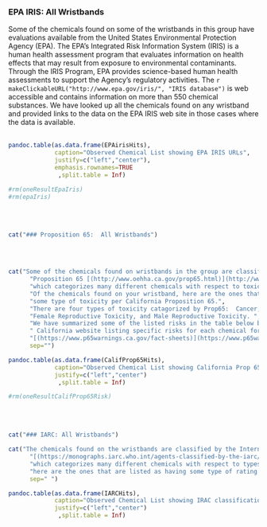 
<br>
<br>



### EPA IRIS:  All Wristbands

Some of the chemicals found on some of the wristbands in this group have evaluations available from the United States Environmental Protection Agency (EPA).  The EPA's Integrated Risk Information System (IRIS) is a human health assessment program that evaluates information on health effects that may result from exposure to environmental contaminants. Through the IRIS Program, EPA provides science-based human health assessments to support the Agency's regulatory activities. The `r makeClickableURL("http://www.epa.gov/iris/", "IRIS database")` is web accessible and contains information on more than 550 chemical substances.  We have looked up all the chemicals found on any wristband and provided links to the data on the EPA IRIS web site in those cases where the data is available. 
<br>
<br>


```r

pandoc.table(as.data.frame(EPAirisHits),
             caption="Observed Chemical List showing EPA IRIS URLs",
             justify=c("left","center"),
             emphasis.rownames=TRUE
              ,split.table = Inf)

#rm(oneResultEpaIris)
#rm(epaIris)

```


<br>
<br>


```r

cat("### Proposition 65:  All Wristbands")



```

&nbsp;

```r

cat("Some of the chemicals found on wristbands in the group are classified per California ", 
      "Proposition 65 [(http://www.oehha.ca.gov/prop65.html)](http://www.oehha.ca.gov/prop65.html)",
      "which categorizes many different chemicals with respect to toxicity (potential hazard).",
      "Of the chemicals found on your wristband, here are the ones that are listed as having ",
      "some type of toxicity per California Proposition 65.",
      "There are four types of toxicity catagorized by Prop65:  Cancer, Developmental Toxicity, ", 
      "Female Reproductive Toxicity, and Male Reproductive Toxicity. ",
      "We have summarized some of the listed risks in the table below but please refer to the official",
      " California website listing specific risks for each chemical for up-to-date and accurate information:",
      "[(https://www.p65warnings.ca.gov/fact-sheets)](https://www.p65warnings.ca.gov/fact-sheets)",
      sep="")


```


```r

pandoc.table(as.data.frame(CalifProp65Hits),
             caption="Observed Chemical List showing California Prop 65",
             justify=c("left","center")
              ,split.table = Inf)

#rm(oneResultCalifProp65Risk)

```

<br>
<br>



```r

cat("### IARC: All Wristbands")


```

```r

cat("The chemicals found on the wristbands are classified by the International Agency for the Research on Cancer",
      "[(https://monographs.iarc.who.int/agents-classified-by-the-iarc/)](https://monographs.iarc.who.int/agents-classified-by-the-iarc/)",
      "which categorizes many different chemicals with respect to types of cancer risks.  Of the chemicals found on your wristband",
      "here are the ones that are listed as having some type of rating per IARC.",
      sep=" ")

```


```r

pandoc.table(as.data.frame(IARCHits),
             caption="Observed Chemical List showing IRAC classification",
             justify=c("left","center")
              ,split.table = Inf)


```
<br>
<br>

